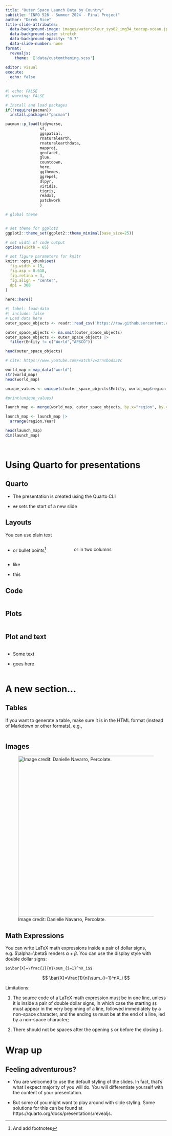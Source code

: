 ```yaml
---
title: "Outer Space Launch Data by Country"
subtitle: "INFO 526 - Summer 2024 - Final Project"
author: "Derek Rice"
title-slide-attributes:
  data-background-image: images/watercolour_sys02_img34_teacup-ocean.jpg
  data-background-size: stretch
  data-background-opacity: "0.7"
  data-slide-number: none
format:
  revealjs:
    theme:  ['data/customtheming.scss']
  
editor: visual
execute:
  echo: false
---
```


```r
#| echo: FALSE
#| warning: FALSE

# Install and load packages
if(!require(pacman))
  install.packages("pacman")

pacman::p_load(tidyverse,
               sf,
               ggspatial,
               rnaturalearth,
               rnaturalearthdata,
               mapproj,
               geofacet,
               glue,
               countdown,
               here,
               ggthemes,
               ggrepel,
               dlpyr,
               viridis,
               tigris,
               readxl,
               patchwork
               )

# global theme 


# set theme for ggplot2
ggplot2::theme_set(ggplot2::theme_minimal(base_size=25))

# set width of code output
options(width = 65)

# set figure parameters for knitr
knitr::opts_chunk$set(
  fig.width = 15,
  fig.asp = 0.618,
  fig.retina = 3, 
  fig.align = "center",
  dpi = 300
)
                   
here::here()

```

```r
#| label: load-data
#| include: false
# Load data here
outer_space_objects <- readr::read_csv('https://raw.githubusercontent.com/rfordatascience/tidytuesday/master/data/2024/2024-04-23/outer_space_objects.csv')
```

```r
outer_space_objects <- na.omit(outer_space_objects)
outer_space_objects <- outer_space_objects |>
  filter(Entity != c("World","APSCO"))

head(outer_space_objects)
```

```r
# cite: https://www.youtube.com/watch?v=2rnsbodsJVc

world_map = map_data("world")
str(world_map)
head(world_map)
```

```r
unique_values <- unique(c(outer_space_objects$Entity, world_map$region))

#print(unique_values)

```

```r

launch_map <- merge(world_map, outer_space_objects, by.x="region", by.y="Entity")

launch_map <- launch_map |>
  arrange(region,Year)

head(launch_map)
dim(launch_map)
```

```r



```

```r

```

# Using Quarto for presentations

## Quarto

-   The presentation is created using the Quarto CLI

-   `##` sets the start of a new slide

## Layouts

You can use plain text

::: columns
::: {.column width="40%"}
-   or bullet points[^1]
:::

::: {.column width="60%"}
or in two columns
:::
:::

[^1]: And add footnotes

-   like

-   this

## Code

```r


```

## Plots

```r

```

## Plot and text

::: columns
::: {.column width="50%"}
-   Some text

-   goes here
:::

::: {.column width="50%"}
```         
```
:::
:::

# A new section...

## Tables

If you want to generate a table, make sure it is in the HTML format (instead of Markdown or other formats), e.g.,

```r

```

## Images

![Image credit: Danielle Navarro, Percolate.](images/watercolour_sys02_img34_teacup-ocean.png){fig-align="center" width="500"}

## Math Expressions {.smaller}

You can write LaTeX math expressions inside a pair of dollar signs, e.g. \$\\alpha+\\beta\$ renders $\alpha + \beta$. You can use the display style with double dollar signs:

```         
$$\bar{X}=\frac{1}{n}\sum_{i=1}^nX_i$$
```

$$
\bar{X}=\frac{1}{n}\sum_{i=1}^nX_i
$$

Limitations:

1.  The source code of a LaTeX math expression must be in one line, unless it is inside a pair of double dollar signs, in which case the starting `$$` must appear in the very beginning of a line, followed immediately by a non-space character, and the ending `$$` must be at the end of a line, led by a non-space character;

2.  There should not be spaces after the opening `$` or before the closing `$`.

# Wrap up

## Feeling adventurous?

-   You are welcomed to use the default styling of the slides. In fact, that's what I expect majority of you will do. You will differentiate yourself with the content of your presentation.

-   But some of you might want to play around with slide styling. Some solutions for this can be found at https://quarto.org/docs/presentations/revealjs.
